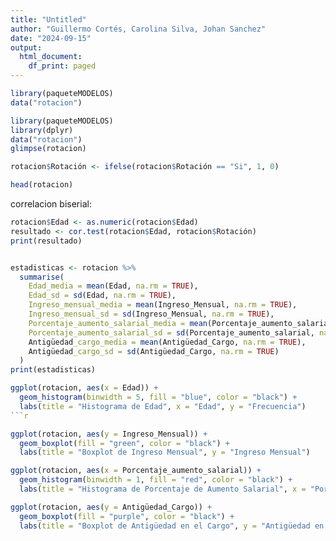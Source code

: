 ```yaml
---
title: "Untitled"
author: "Guillermo Cortés, Carolina Silva, Johan Sanchez"
date: "2024-09-15"
output:
  html_document:
    df_print: paged
---
```


```r
library(paqueteMODELOS)
data("rotacion")
```



```r
library(paqueteMODELOS)
library(dplyr)
data("rotacion")
glimpse(rotacion)
```
```r
rotacion$Rotación <- ifelse(rotacion$Rotación == "Si", 1, 0)
```
```r
head(rotacion)
```

correlacion biserial:

```r
rotacion$Edad <- as.numeric(rotacion$Edad)
resultado <- cor.test(rotacion$Edad, rotacion$Rotación)
print(resultado)
```
```r

```
```r
estadisticas <- rotacion %>%
  summarise(
    Edad_media = mean(Edad, na.rm = TRUE),
    Edad_sd = sd(Edad, na.rm = TRUE),
    Ingreso_mensual_media = mean(Ingreso_Mensual, na.rm = TRUE),
    Ingreso_mensual_sd = sd(Ingreso_Mensual, na.rm = TRUE),
    Porcentaje_aumento_salarial_media = mean(Porcentaje_aumento_salarial, na.rm = TRUE),
    Porcentaje_aumento_salarial_sd = sd(Porcentaje_aumento_salarial, na.rm = TRUE),
    Antigüedad_cargo_media = mean(Antigüedad_Cargo, na.rm = TRUE),
    Antigüedad_cargo_sd = sd(Antigüedad_Cargo, na.rm = TRUE)
  )
print(estadisticas)

```
```r
ggplot(rotacion, aes(x = Edad)) +
  geom_histogram(binwidth = 5, fill = "blue", color = "black") +
  labs(title = "Histograma de Edad", x = "Edad", y = "Frecuencia")
```r

```
```r
ggplot(rotacion, aes(y = Ingreso_Mensual)) +
  geom_boxplot(fill = "green", color = "black") +
  labs(title = "Boxplot de Ingreso Mensual", y = "Ingreso Mensual")
```
```r
ggplot(rotacion, aes(x = Porcentaje_aumento_salarial)) +
  geom_histogram(binwidth = 1, fill = "red", color = "black") +
  labs(title = "Histograma de Porcentaje de Aumento Salarial", x = "Porcentaje de Aumento Salarial", y = "Frecuencia")
```
```r
ggplot(rotacion, aes(y = Antigüedad_Cargo)) +
  geom_boxplot(fill = "purple", color = "black") +
  labs(title = "Boxplot de Antigüedad en el Cargo", y = "Antigüedad en el Cargo")
```